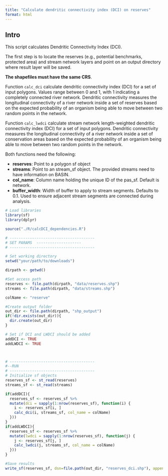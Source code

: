 ```yaml
---
title: "Calculate dendritic connectivity index (DCI) on reserves"
format: html
---
```


## Intro

This script calculates Dendritic Connectivity Index (DCI).  

The first step is to locate the reserves (e.g., potential benchmarks, protected area) and stream network layers and point on an output directory where result layer will be saved. 

**The shapefiles must have the same CRS**. 

Function `calc_dci` calculate dendritic connectivity index (DCI) for a set of input polygons. Values range between 0 and 1, with 1 indicating a completely connected river network. Dendritic connectivity measures the longitudinal connectivity of a river network inside a set of reserves based on the expected probability of an organism being able to move between two random points in the network. 

Function `calc_lwdci` calculate stream network length-weighted dendritic connectivity index (DCI) for a set of input polygons. Dendritic connectivity measures the longitudinal connectivity of a river network inside a set of conservation areas based on the expected probability of an organism being able to move between two random points in the network. 

Both functions need the following:

- **reserves**: Point to a polygon sf object 
- **streams**: Point to an stream_sf object. The provided streams need to have information on BASIN. 
- **col_name**: Column name  holding the unique ID of the pas_sf. Default is network. 
- **buffer_width**: Width of buffer to apply to stream segments. Defaults to 0.1. Used to ensure adjacent stream segments are connected during analysis.

```r 
# Load libraries
library(sf)
library(dplyr)

source("./R/calcDCI_dependencies.R")

# --------------------------------------
# SET PARAMS  --------------------
# --------------------------------------

# Set working directory
setwd("your/path/to/downloads")

dirpath <- getwd()

#Set access path 
reserves <- file.path(dirpath, "data/reserves.shp")
streams <- file.path(dirpath, "data/streams.shp")

colName <- "reserve"

#Create output folder
out_dir <- file.path(dirpath, "shp_output")
if(!dir.exists(out_dir)){
  dir.create(out_dir)
}

# Set if DCI and LWDCI should be added
addDCI <- TRUE
addLWDCI <- TRUE



# --------------------------------------
#--RUN
# --------------------------------------
# Initialize sf objects
reserves_sf <- st_read(reserves)
streams_sf <- st_read(streams)

if(addDCI){
  reserves_sf <- reserves_sf %>%
  mutate(dci = sapply(1:nrow(reserves_sf), function(i) {
    i <- reserves_sf[i, ]
    calc_dci(i, streams_sf, col_name = colName) 
  }))
}
if(addLWDCI){
  reserves_sf <- reserves_sf %>%
  mutate(lwdci = sapply(1:nrow(reserves_sf), function(j) {
    j <- reserves_sf[j, ]
    calc_lwdci(j, streams_sf, col_name = colName) 
  }))
}

#Save results
write_sf(reserves_sf, dsn=file.path(out_dir, "reserves_dci.shp"), append = FALSE)

```
